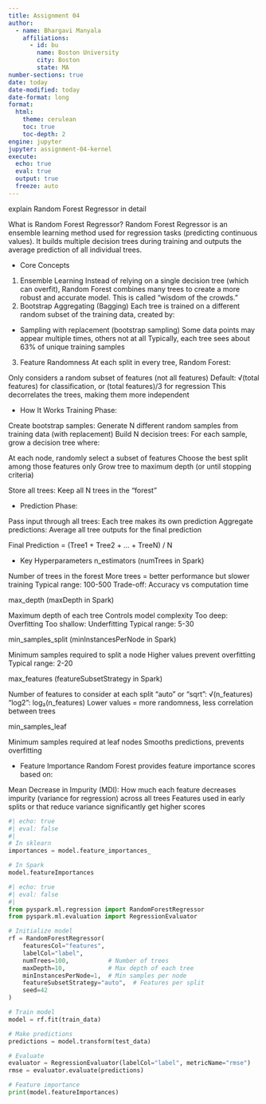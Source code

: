 ```yaml
---
title: Assignment 04
author:
  - name: Bhargavi Manyala
    affiliations:
      - id: bu
        name: Boston University
        city: Boston
        state: MA
number-sections: true
date: today
date-modified: today
date-format: long
format:
  html:
    theme: cerulean
    toc: true
    toc-depth: 2
engine: jupyter
jupyter: assignment-04-kernel
execute:
  echo: true
  eval: true
  output: true
  freeze: auto
---
```


::: {.callout}
explain Random Forest Regressor in detail
:::

What is Random Forest Regressor?
Random Forest Regressor is an ensemble learning method used for regression tasks (predicting continuous values). It builds multiple decision trees during training and outputs the average prediction of all individual trees.

* Core Concepts
1. Ensemble Learning
Instead of relying on a single decision tree (which can overfit), Random Forest combines many trees to create a more robust and accurate model. This is called "wisdom of the crowds."
2. Bootstrap Aggregating (Bagging)
Each tree is trained on a different random subset of the training data, created by:

* Sampling with replacement (bootstrap sampling)
Some data points may appear multiple times, others not at all
Typically, each tree sees about 63% of unique training samples

3. Feature Randomness
At each split in every tree, Random Forest:

Only considers a random subset of features (not all features)
Default: √(total features) for classification, or (total features)/3 for regression
This decorrelates the trees, making them more independent


* How It Works
Training Phase:

Create bootstrap samples: Generate N different random samples from training data (with replacement)
Build N decision trees: For each sample, grow a decision tree where:

At each node, randomly select a subset of features
Choose the best split among those features only
Grow tree to maximum depth (or until stopping criteria)


Store all trees: Keep all N trees in the "forest"

* Prediction Phase:

Pass input through all trees: Each tree makes its own prediction
Aggregate predictions: Average all tree outputs for the final prediction

   Final Prediction = (Tree1 + Tree2 + ... + TreeN) / N

* Key Hyperparameters
n_estimators (numTrees in Spark)

Number of trees in the forest
More trees = better performance but slower training
Typical range: 100-500
Trade-off: Accuracy vs computation time

max_depth (maxDepth in Spark)

Maximum depth of each tree
Controls model complexity
Too deep: Overfitting
Too shallow: Underfitting
Typical range: 5-30

min_samples_split (minInstancesPerNode in Spark)

Minimum samples required to split a node
Higher values prevent overfitting
Typical range: 2-20

max_features (featureSubsetStrategy in Spark)

Number of features to consider at each split
"auto" or "sqrt": √(n_features)
"log2": log₂(n_features)
Lower values = more randomness, less correlation between trees

min_samples_leaf

Minimum samples required at leaf nodes
Smooths predictions, prevents overfitting

* Feature Importance
Random Forest provides feature importance scores based on:

Mean Decrease in Impurity (MDI): How much each feature decreases impurity (variance for regression) across all trees
Features used in early splits or that reduce variance significantly get higher scores

```python
#| echo: true
#| eval: false
#| 
# In sklearn
importances = model.feature_importances_

# In Spark
model.featureImportances
```

```python
#| echo: true
#| eval: false
#| 
from pyspark.ml.regression import RandomForestRegressor
from pyspark.ml.evaluation import RegressionEvaluator

# Initialize model
rf = RandomForestRegressor(
    featuresCol="features",
    labelCol="label",
    numTrees=100,           # Number of trees
    maxDepth=10,            # Max depth of each tree
    minInstancesPerNode=1,  # Min samples per node
    featureSubsetStrategy="auto",  # Features per split
    seed=42
)

# Train model
model = rf.fit(train_data)

# Make predictions
predictions = model.transform(test_data)

# Evaluate
evaluator = RegressionEvaluator(labelCol="label", metricName="rmse")
rmse = evaluator.evaluate(predictions)

# Feature importance
print(model.featureImportances)
```